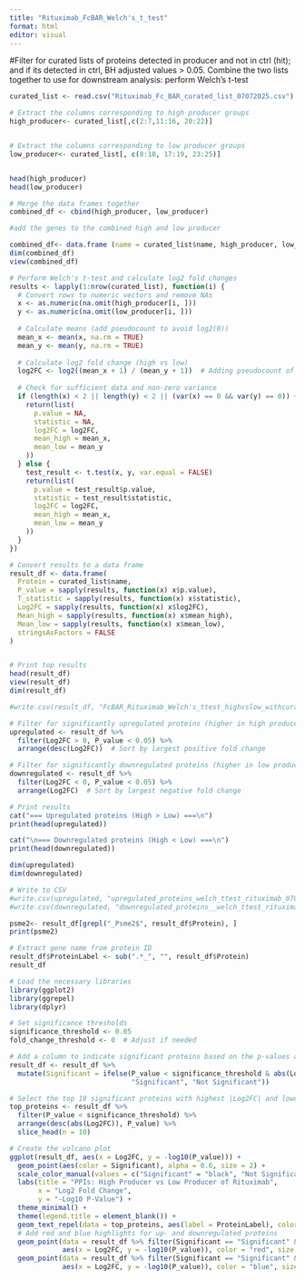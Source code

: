 ---
title: "Rituximab_FcBAR_Welch's_t_test"
format: html
editor: visual
---
#Filter for curated lists of proteins detected in producer and not in ctrl  (hit); and if its detected in ctrl, BH adjusted values > 0.05. Combine the two lists together to use for downstream analysis:  perform Welch's t-test 

```{r}
curated_list <- read.csv("Rituximab_Fc_BAR_curated_list_07072025.csv")
```

```{r}
# Extract the columns corresponding to high producer groups
high_producer<- curated_list[,c(2:7,11:16, 20:22)]


# Extract the columns corresponding to low producer groups
low_producer<- curated_list[, c(8:10, 17:19, 23:25)]


head(high_producer)
head(low_producer)

# Merge the data frames together
combined_df <- cbind(high_producer, low_producer)

#add the genes to the combined high and low producer 

combined_df<- data.frame (name = curated_list$name, high_producer, low_producer)
dim(combined_df)
view(combined_df)

```
```{r}
# Perform Welch's t-test and calculate log2 fold changes
results <- lapply(1:nrow(curated_list), function(i) {
  # Convert rows to numeric vectors and remove NAs
  x <- as.numeric(na.omit(high_producer[i, ]))
  y <- as.numeric(na.omit(low_producer[i, ]))
  
  # Calculate means (add pseudocount to avoid log2(0))
  mean_x <- mean(x, na.rm = TRUE)
  mean_y <- mean(y, na.rm = TRUE)
  
  # Calculate log2 fold change (high vs low)
  log2FC <- log2((mean_x + 1) / (mean_y + 1))  # Adding pseudocount of 1
  
  # Check for sufficient data and non-zero variance
  if (length(x) < 2 || length(y) < 2 || (var(x) == 0 && var(y) == 0)) {
    return(list(
      p.value = NA,
      statistic = NA,
      log2FC = log2FC,
      mean_high = mean_x,
      mean_low = mean_y
    ))
  } else {
    test_result <- t.test(x, y, var.equal = FALSE)
    return(list(
      p.value = test_result$p.value,
      statistic = test_result$statistic,
      log2FC = log2FC,
      mean_high = mean_x,
      mean_low = mean_y
    ))
  }
})

# Convert results to a data frame
result_df <- data.frame(
  Protein = curated_list$name,
  P_value = sapply(results, function(x) x$p.value),
  T_statistic = sapply(results, function(x) x$statistic),
  Log2FC = sapply(results, function(x) x$log2FC),
  Mean_high = sapply(results, function(x) x$mean_high),
  Mean_low = sapply(results, function(x) x$mean_low),
  stringsAsFactors = FALSE
)


# Print top results
head(result_df)
view(result_df)
dim(result_df)
```
```{r}
#write.csv(result_df, "FcBAR_Rituximab_Welch's_ttest_highvslow_withcurated_list_07072025.csv")
```

```{r}
# Filter for significantly upregulated proteins (higher in high producers)
upregulated <- result_df %>%
  filter(Log2FC > 0, P_value < 0.05) %>%
  arrange(desc(Log2FC))  # Sort by largest positive fold change

# Filter for significantly downregulated proteins (higher in low producers)
downregulated <- result_df %>%
  filter(Log2FC < 0, P_value < 0.05) %>%
  arrange(Log2FC)  # Sort by largest negative fold change

# Print results
cat("=== Upregulated proteins (High > Low) ===\n")
print(head(upregulated))

cat("\n=== Downregulated proteins (High < Low) ===\n")
print(head(downregulated))

dim(upregulated)
dim(downregulated)

```
```{r}
# Write to CSV
#write.csv(upregulated, "upregulated_proteins_welch_ttest_rituximab_07072025.csv", row.names = FALSE)
#write.csv(downregulated, "downregulated_proteins__welch_ttest_rituximab_07072025.csv", row.names = FALSE)

```

```{r}
psme2<- result_df[grepl("_Psme2$", result_df$Protein), ]
print(psme2)
```
```{r}
# Extract gene name from protein ID
result_df$ProteinLabel <- sub(".*_", "", result_df$Protein)
result_df

```


```{r}
# Load the necessary libraries
library(ggplot2)
library(ggrepel)
library(dplyr)

# Set significance thresholds
significance_threshold <- 0.05
fold_change_threshold <- 0  # Adjust if needed

# Add a column to indicate significant proteins based on the p-values and fold change
result_df <- result_df %>%
  mutate(Significant = ifelse(P_value < significance_threshold & abs(Log2FC) > fold_change_threshold,
                              "Significant", "Not Significant"))

# Select the top 10 significant proteins with highest |Log2FC| and lowest P-value
top_proteins <- result_df %>%
  filter(P_value < significance_threshold) %>%
  arrange(desc(abs(Log2FC)), P_value) %>%
  slice_head(n = 10)

# Create the volcano plot
ggplot(result_df, aes(x = Log2FC, y = -log10(P_value))) +
  geom_point(aes(color = Significant), alpha = 0.6, size = 2) +
  scale_color_manual(values = c("Significant" = "black", "Not Significant" = "grey")) +
  labs(title = "PPIs: High Producer vs Low Producer of Rituximab", 
       x = "Log2 Fold Change", 
       y = "-Log10 P-Value") +
  theme_minimal() +
  theme(legend.title = element_blank()) +
  geom_text_repel(data = top_proteins, aes(label = ProteinLabel), color = "blue", size = 3, max.overlaps = 10) +
  # Add red and blue highlights for up- and downregulated proteins
  geom_point(data = result_df %>% filter(Significant == "Significant" & Log2FC > 0),
             aes(x = Log2FC, y = -log10(P_value)), color = "red", size = 2) +
  geom_point(data = result_df %>% filter(Significant == "Significant" & Log2FC < 0),
             aes(x = Log2FC, y = -log10(P_value)), color = "blue", size = 2)

```

